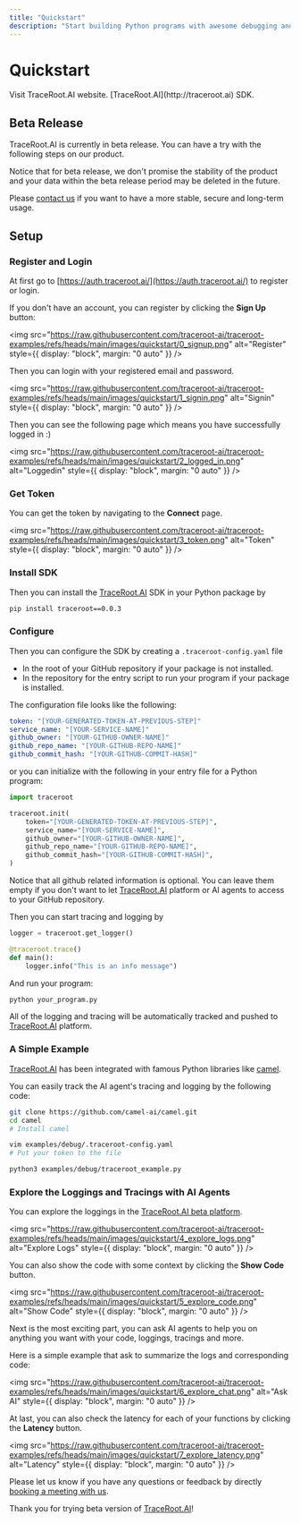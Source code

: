 ```yaml
---
title: "Quickstart"
description: "Start building Python programs with awesome debugging and tracing in 3 minutes"
---
```


# Quickstart

<CardGroup cols={2}>
  <Card title="TraceRoot.AI Website" icon="sitemap" href="https://traceroot.ai">
    Visit TraceRoot.AI website.
  </Card>
  <Card title="Install SDK" icon="code" href="https://pypi.org/project/traceroot/">
    [TraceRoot.AI](http://traceroot.ai) SDK.
  </Card>
</CardGroup>

## Beta Release

TraceRoot.AI is currently in beta release. You can have a try with the following steps on our product.

Notice that for beta release, we don't promise the stability of the product and your data within the beta release period may be deleted in the future.

Please [contact us](https://cal.com/traceroot/30min) if you want to have a more stable, secure and long-term usage.

## Setup

### Register and Login

At first go to [https://auth.traceroot.ai/](https://auth.traceroot.ai/) to register or login.

If you don't have an account, you can register by clicking the **Sign Up** button:

<img
  src="https://raw.githubusercontent.com/traceroot-ai/traceroot-examples/refs/heads/main/images/quickstart/0_signup.png"
  alt="Register"
  style={{ display: "block", margin: "0 auto" }}
/>

Then you can login with your registered email and password.

<img
  src="https://raw.githubusercontent.com/traceroot-ai/traceroot-examples/refs/heads/main/images/quickstart/1_signin.png"
  alt="Signin"
  style={{ display: "block", margin: "0 auto" }}
/>

Then you can see the following page which means you have successfully logged in :)

<img
  src="https://raw.githubusercontent.com/traceroot-ai/traceroot-examples/refs/heads/main/images/quickstart/2_logged_in.png"
  alt="Loggedin"
  style={{ display: "block", margin: "0 auto" }}
/>

### Get Token

You can get the token by navigating to the **Connect** page.

<img
  src="https://raw.githubusercontent.com/traceroot-ai/traceroot-examples/refs/heads/main/images/quickstart/3_token.png"
  alt="Token"
  style={{ display: "block", margin: "0 auto" }}
/>

### Install SDK

Then you can install the [TraceRoot.AI](http://traceroot.ai) SDK in your Python package by

```bash
pip install traceroot==0.0.3
```

### Configure

Then you can configure the SDK by creating a `.traceroot-config.yaml` file

* In the root of your GitHub repository if your package is not installed.
* In the repository for the entry script to run your program if your package is installed.

The configuration file looks like the following:

```yaml
token: "[YOUR-GENERATED-TOKEN-AT-PREVIOUS-STEP]"
service_name: "[YOUR-SERVICE-NAME]"
github_owner: "[YOUR-GITHUB-OWNER-NAME]"
github_repo_name: "[YOUR-GITHUB-REPO-NAME]"
github_commit_hash: "[YOUR-GITHUB-COMMIT-HASH]"
```

or you can initialize with the following in your entry file for a Python program:

```python
import traceroot

traceroot.init(
    token="[YOUR-GENERATED-TOKEN-AT-PREVIOUS-STEP]",
    service_name="[YOUR-SERVICE-NAME]",
    github_owner="[YOUR-GITHUB-OWNER-NAME]",
    github_repo_name="[YOUR-GITHUB-REPO-NAME]",
    github_commit_hash="[YOUR-GITHUB-COMMIT-HASH]",
)
```

Notice that all github related information is optional. You can leave them empty if you don't want to let [TraceRoot.AI](http://traceroot.ai) platform or AI agents to access to your GitHub repository.

Then you can start tracing and logging by

```python
logger = traceroot.get_logger()

@traceroot.trace()
def main():
    logger.info("This is an info message")
```

And run your program:

```bash
python your_program.py
```

All of the logging and tracing will be automatically tracked and pushed to [TraceRoot.AI](http://traceroot.ai) platform.

### A Simple Example

[TraceRoot.AI](http://traceroot.ai) has been integrated with famous Python libraries like [camel](https://github.com/camel-ai/camel).

You can easily track the AI agent's tracing and logging by the following code:

```bash
git clone https://github.com/camel-ai/camel.git
cd camel
# Install camel

vim examples/debug/.traceroot-config.yaml
# Put your token to the file

python3 examples/debug/traceroot_example.py
```

### Explore the Loggings and Tracings with AI Agents

You can explore the loggings in the [TraceRoot.AI beta platform](https://test.traceroot.ai).

<img
  src="https://raw.githubusercontent.com/traceroot-ai/traceroot-examples/refs/heads/main/images/quickstart/4_explore_logs.png"
  alt="Explore Logs"
  style={{ display: "block", margin: "0 auto" }}
/>

You can also show the code with some context by clicking the **Show Code** button.

<img
  src="https://raw.githubusercontent.com/traceroot-ai/traceroot-examples/refs/heads/main/images/quickstart/5_explore_code.png"
  alt="Show Code"
  style={{ display: "block", margin: "0 auto" }}
/>

Next is the most exciting part, you can ask AI agents to help you on anything you want with your code, loggings, tracings and more.

Here is a simple example that ask to summarize the logs and corresponding code:

<img
  src="https://raw.githubusercontent.com/traceroot-ai/traceroot-examples/refs/heads/main/images/quickstart/6_explore_chat.png"
  alt="Ask AI"
  style={{ display: "block", margin: "0 auto" }}
/>

At last, you can also check the latency for each of your functions by clicking the **Latency** button.

<img
  src="https://raw.githubusercontent.com/traceroot-ai/traceroot-examples/refs/heads/main/images/quickstart/7_explore_latency.png"
  alt="Latency"
  style={{ display: "block", margin: "0 auto" }}
/>

Please let us know if you have any questions or feedback by directly [booking a meeting with us](https://cal.com/traceroot/30min).

Thank you for trying beta version of [TraceRoot.AI](http://traceroot.ai)!
